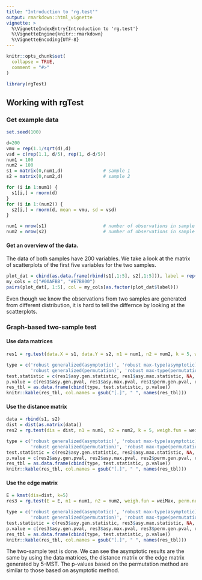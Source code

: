 ```yaml
---
title: "Introduction to 'rg.test'"
output: rmarkdown::html_vignette
vignette: >
  %\VignetteIndexEntry{Introduction to 'rg.test'}
  %\VignetteEngine{knitr::rmarkdown}
  %\VignetteEncoding{UTF-8}
---
```


```r
knitr::opts_chunk$set(
  collapse = TRUE,
  comment = "#>"
)
```

```r
library(rgTest)
```

## Working with rgTest

### Get example data

```r
set.seed(100)

d=200
vmu = rep(1.1/sqrt(d),d)
vsd = c(rep(1.1, d/5), rep(1, d-d/5))
num1 = 100
num2 = 100
s1 = matrix(0,num1,d)               # sample 1
s2 = matrix(0,num2,d)               # sample 2

for (i in 1:num1) {
  s1[i,] = rnorm(d)
}
for (i in 1:(num2)) {
  s2[i,] = rnorm(d, mean = vmu, sd = vsd)
}

num1 = nrow(s1)                     # number of observations in sample 1
num2 = nrow(s2)                     # number of observations in sample 2
```

#### Get an overview of the data.

The data of both samples have 200 variables. We take a look at the matrix of scatterplots of the first five variables for the two samples.

```r
plot_dat = cbind(as.data.frame(rbind(s1[,1:5], s2[,1:5])), label = rep(c('sample 1', 'sample 2'), each = 100))
my_cols = c("#00AFBB", "#E7B800")  
pairs(plot_dat[, 1:5], col = my_cols[as.factor(plot_dat$label)])
```

Even though we know the observations from two samples are generated from different distribution, it is hard to tell the differnce by looking at the scatterplots.

### Graph-based two-sample test

#### Use data matrices

```r
res1 = rg.test(data.X = s1, data.Y = s2, n1 = num1, n2 = num2, k = 5, weigh.fun = weiMax, perm.num = 1000, progress_bar = F)
```

```r
type = c('robust generalized(asymptotic)', 'robust max-type(asymptotic)', 
         'robust generalized(permutation)', 'robust max-type(permutation)')
test.statistic = c(res1$asy.gen.statistic, res1$asy.max.statistic, NA, NA)
p.value = c(res1$asy.gen.pval, res1$asy.max.pval, res1$perm.gen.pval, res1$perm.max.pval)
res_tbl = as.data.frame(cbind(type, test.statistic, p.value))
knitr::kable(res_tbl, col.names = gsub("[.]", " ", names(res_tbl)))
```

#### Use the distance matrix

```r
data = rbind(s1, s2)
dist = dist(as.matrix(data))
res2 = rg.test(dis = dist, n1 = num1, n2 = num2, k = 5, weigh.fun = weiMax, perm.num = 1000)
```

```r
type = c('robust generalized(asymptotic)', 'robust max-type(asymptotic)', 
         'robust generalized(permutation)', 'robust max-type(permutation)')
test.statistic = c(res2$asy.gen.statistic, res2$asy.max.statistic, NA, NA)
p.value = c(res2$asy.gen.pval, res2$asy.max.pval, res2$perm.gen.pval, res2$perm.max.pval)
res_tbl = as.data.frame(cbind(type, test.statistic, p.value))
knitr::kable(res_tbl, col.names = gsub("[.]", " ", names(res_tbl)))
```

#### Use the edge matrix

```r
E = kmst(dis=dist, k=5)
res3 = rg.test(E = E, n1 = num1, n2 = num2, weigh.fun = weiMax, perm.num = 1000)
```

```r
type = c('robust generalized(asymptotic)', 'robust max-type(asymptotic)', 
         'robust generalized(permutation)', 'robust max-type(permutation)')
test.statistic = c(res3$asy.gen.statistic, res3$asy.max.statistic, NA, NA)
p.value = c(res3$asy.gen.pval, res3$asy.max.pval, res3$perm.gen.pval, res3$perm.max.pval)
res_tbl = as.data.frame(cbind(type, test.statistic, p.value))
knitr::kable(res_tbl, col.names = gsub("[.]", " ", names(res_tbl)))
```

The two-sample test is done. We can see the asymptotic results are the same by using the data matrices, the distance matrix or the edge matrix generated by 5-MST. The p-values based on the permutation method are similar to those based on asymptotic method.